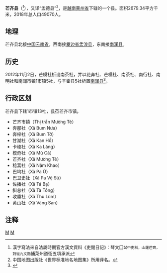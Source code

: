{{Infobox Settlement
|name                   = 芒齐县
|settlement_type        = 县
|official_name          = 
|other_name             = 
|native_name            = {{lang|vi|Huyện Mường Tè}}
|nickname               = 
|motto                  = 
|image_skyline          = 
|imagesize              = 
|image_caption          = 
|image_flag             = 
|flag_size              = 
|image_seal             = 
|seal_size              = 
|image_shield           = 
|shield_size            = 
|image_blank_emblem     = 
|blank_emblem_size      = 
|image_map              = {{Infobox mapframe|frame-width=250|zoom=10}}
|mapsize                = 
|map_caption            = 
|image_map1             = 
|mapsize1               = 
|map_caption1           = 
|pushpin_map            = Vietnam
|pushpin_label_position = bottom
|pushpin_map_caption    = 
|pushpin_map1           = 
|pushpin_label_position1= 
|pushpin_map_caption1   = 
|subdivision_type       = 国家
|subdivision_name       = {{flag|Vietnam}}
|subdivision_type1      = [[越南行政区划|省]]
|subdivision_name1      = [[莱州省|莱州省]]
|subdivision_type2      = 行政区划
|subdivision_name2      = 1市镇13社
|subdivision_type3      = 
|subdivision_name3      = 
|seat_type              = 县莅
|seat                   = {{link-vi|芒齐市镇|Mường Tè (thị trấn)}}
|government_type        = 
|leader_title           = 
|leader_name            = 
|leader_title1          = 
|leader_name1           = 
|established_title      = 
|established_date       = 
|area_magnitude         = 
|unit_pref              = 
|area_footnotes         = 
|area_total_km2         = 2679.34
|area_land_km2          = 
|area_water_km2         = 
|area_water_percent     = 
|area_urban_km2         = 
|area_metro_km2         = 
|population_as_of       = 2018年
|population_footnotes   = 
|population_note        = 
|population_total       = 49070
|population_density_km2 = auto
|population_metro             = 
|population_density_metro_km2 = 
|population_urban             = 
|population_density_urban_km2 = 
|timezone               = [[越南标准时间|越南标准时间]]
|utc_offset             = +7
|elevation_footnotes    = 
|elevation_m            = 
|coor_type              = 
|coordinates            = 
|postal_code_type       = 
|postal_code            = 
|area_code              = 
|website                = [https://muongte.laichau.gov.vn 芒齐县电子信息门户网站]
|footnotes              = 
}}
'''芒齐县'''（{{vie|v=Huyện Mường Tè|hn=縣芒齊}}<ref>漢字寫法來自法屬時期官方漢文資料《吏閱日記》：琴文囗<small>試中吏科，山羅芒齊，對從九文階</small>補萊州道衙五項承派</ref>），又译“孟德县”<ref>中国地图出版社《世界标准地名地图集》所用译名。</ref>，是[[越南|越南]][[莱州省|莱州省]]下辖的一个县。面积2679.34平方千米，2018年总人口49070人。

==地理==
芒齐县北接[[中华人民共和国|中国]][[云南省|云南省]]，西南接[[奠边省|奠边省]][[孟湟县|孟湟县]]，东南接[[南润县|南润县]]。

==历史==
2012年11月2日，芒模社析设南茶社，并以花奔社、芒模社、南茶社、南行社、南明社和南润市镇1市镇5社，与辛霍县5社析置[[南润县|南润县]]<ref>{{Cite web |url=https://thuvienphapluat.vn/van-ban/Bat-dong-san/Nghi-quyet-71-NQ-CP-nam-2012-dieu-chinh-dia-gioi-hanh-chinh-de-thanh-lap-don-vi-150870.aspx |title=Nghị quyết 71/NQ-CP năm 2012 điều chỉnh địa giới hành chính để thành lập đơn vị hành chính cấp xã, cấp huyện thuộc tỉnh Lai Châu |access-date=2020-01-01 |archive-date=2020-04-01 |archive-url=https://web.archive.org/web/20200401171557/https://thuvienphapluat.vn/van-ban/Bat-dong-san/Nghi-quyet-71-NQ-CP-nam-2012-dieu-chinh-dia-gioi-hanh-chinh-de-thanh-lap-don-vi-150870.aspx |dead-url=no }}</ref>。

==行政区划==
芒齐县下辖1市镇13社，县莅芒齐市镇。
*芒齐市镇（Thị trấn Mường Tè）
*奔那社（Xã Bum Nưa）
*奔梓社（Xã Bum Tở）
*甘湖社（Xã Kan Hồ）
*卡棱社（Xã Ka Lăng）
*模奇社（Xã Mù Cả）
*芒齐社（Xã Mường Tè）
*稔蒿社（Xã Nậm Khao）
*巴坞社（Xã Pa Ủ）
*巴卫史社（Xã Pa Vệ Sử）
*佐播社（Xã Tá Bạ）
*斜总社（Xã Tà Tổng）
*收廪社（Xã Thu Lũm）
*黄山社（Xã Vàng San）

==注释==
{{reflist}}

{{莱州省行政区划}}
{{越南西北部之县市镇区域划分}}

[[Category:越南县份|M]]
[[Category:萊州省|M]]